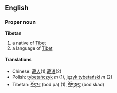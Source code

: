 ==English==
===Proper noun===
'''Tibetan'''

#a native of [[Tibet]]
#a language of [[Tibet]]

====Translations====
*Chinese: [[藏人]](1),[[藏语]](2)
*Polish: [[tybetańczyk]] ''m'' (1), [[język tybetański]] ''m'' (2)
*Tibetan: [[བོད་པ་]] (bod pa) (1), [[བོད་སྐད་]] (bod skad)
